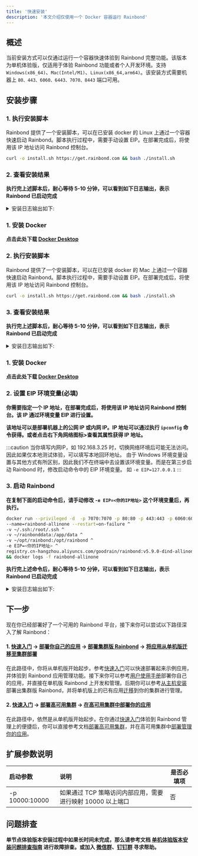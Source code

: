 ```yaml
---
title: '快速安装'
description: '本文介绍仅使用一个 Docker 容器运行 Rainbond'
---
```



## 概述

当前安装方式可以仅通过运行一个容器快速体验到 Rainbond 完整功能。该版本为单机体验版，仅适用于体验 Rainbond 功能或者个人开发环境。支持 `Windows(x86_64)`、`Mac(Intel/M1)`、`Linux(x86_64,arm64)`。该安装方式需要机器上 `80、443、6060、6443、7070、8443` 端口可用。

## 安装步骤

<Tabs groupId="install">
  <TabItem value="Linux" label="Linux" default>
<h3>1. 执行安装脚本</h3>

Rainbond 提供了一个安装脚本，可以在已安装 docker 的 Linux 上通过一个容器快速启动 Rainbond。脚本执行过程中，需要手动设置 EIP。在部署完成后，将使用该 IP 地址访问 Rainbond 控制台。

```bash
curl -o install.sh https://get.rainbond.com && bash ./install.sh
```

<h3>2. 查看安装结果</h3>

**执行完上述脚本后，耐心等待 5-10 分钟，可以看到如下日志输出，表示 Rainbond 已启动完成**

<details>
<summary>安装日志输出如下: </summary>

```bash
2022-10-11 11:44:49 WARN: Too little free disk space, recommended disk space greater than 50G
2022-10-11 11:44:49 INFO: Memory: 7821 MB, CPUs: 2, Disk: 31884 MB
2022-10-11 11:44:49 INFO: move images
2022-10-11 11:45:05 INFO: K3s is starting, please wait ············································
2022-10-11 11:47:09 INFO: K3s started successfully
namespace/rbd-system created
2022-10-11 11:47:09 INFO: Create namespace rbd-system
NAME: rainbond-operator
LAST DEPLOYED: Tue Oct 11 11:47:16 2022
NAMESPACE: rbd-system
STATUS: deployed
REVISION: 1
TEST SUITE: None
2022-10-11 11:47:17 INFO: Helm rainbond-operator installed
2022-10-11 11:47:19 INFO: Rainbond Region installed
2022-10-11 11:47:19 INFO: Rainbond Region is starting, please wait ············································
2022-10-11 11:48:36 INFO: Rainbond Region started successfully
2022-10-11 11:48:38 INFO: K3s is restarting, please wait ············································
2022-10-11 11:50:19 INFO: K3s restarted successfully
pod "rbd-chaos-9f6nf" deleted
2022-10-11 11:50:22 INFO: Rainbond console is starting, please wait ············································
2022-10-11 11:50:38 INFO: Rainbond started successfully, Please pass http://47.105.90.153:7070 Access Rainbond
```
</details>

  </TabItem>

<TabItem value="Mac" label="Mac" default>
<h3>1. 安装 Docker</h3>

**点击此处下载 [Docker Desktop](https://docs.docker.com/desktop/release-notes/#docker-desktop)**

<h3>2. 执行安装脚本</h3>

Rainbond 提供了一个安装脚本，可以在已安装 docker 的 Mac 上通过一个容器快速启动 Rainbond。脚本执行过程中，需要手动设置 EIP。在部署完成后，将使用该 IP 地址访问 Rainbond 控制台。

```bash
curl -o install.sh https://get.rainbond.com && bash ./install.sh
```

<h3>3. 查看安装结果</h3>

**执行完上述脚本后，耐心等待 5-10 分钟，可以看到如下日志输出，表示 Rainbond 已启动完成**

<details>
<summary>安装日志输出如下: </summary>

```bash
2022-10-11 11:44:49 WARN: Too little free disk space, recommended disk space greater than 50G
2022-10-11 11:44:49 INFO: Memory: 7821 MB, CPUs: 2, Disk: 31884 MB
2022-10-11 11:44:49 INFO: move images
2022-10-11 11:45:05 INFO: K3s is starting, please wait ············································
2022-10-11 11:47:09 INFO: K3s started successfully
namespace/rbd-system created
2022-10-11 11:47:09 INFO: Create namespace rbd-system
NAME: rainbond-operator
LAST DEPLOYED: Tue Oct 11 11:47:16 2022
NAMESPACE: rbd-system
STATUS: deployed
REVISION: 1
TEST SUITE: None
2022-10-11 11:47:17 INFO: Helm rainbond-operator installed
2022-10-11 11:47:19 INFO: Rainbond Region installed
2022-10-11 11:47:19 INFO: Rainbond Region is starting, please wait ············································
2022-10-11 11:48:36 INFO: Rainbond Region started successfully
2022-10-11 11:48:38 INFO: K3s is restarting, please wait ············································
2022-10-11 11:50:19 INFO: K3s restarted successfully
pod "rbd-chaos-9f6nf" deleted
2022-10-11 11:50:22 INFO: Rainbond console is starting, please wait ············································
2022-10-11 11:50:38 INFO: Rainbond started successfully, Please pass http://47.105.90.153:7070 Access Rainbond
```
</details>

  </TabItem>

  <TabItem value="Windows" label="Windows">

<h3>1. 安装 Docker</h3>

**点击此处下载 [Docker Desktop](https://docs.docker.com/desktop/windows/install/)**

<h3>2. 设置 EIP 环境变量(必填)</h3>

**你需要指定一个 IP 地址，在部署完成后，将使用该 IP 地址访问 Rainbond 控制台。该 IP 通过环境变量 EIP 进行设置。**

**该地址可以是部署机器上的公网 IP 或内网 IP。IP 地址可以通过执行 `ipconfig` 命令获得。或者点击右下角网络图标>查看其属性获得 IP 地址。**

:::caution
当你填写内网IP，如 192.168.3.25 时，切换网络环境后可能无法访问。因此如果仅本地测试体验，可以填写本地回环地址。
由于 Windows 环境变量设置与其他方式有所区别，因此我们不在终端中去设置该环境变量。而是在第三步启动 Rainbond 时，修改启动命令中的 EIP 环境变量。
如 `-e EIP=127.0.0.1`
:::

<h3>3. 启动 Rainbond</h3>

**在复制下面的启动命令后，请手动修改 `-e EIP=<你的IP地址>` 这个环境变量后，再执行。**

```bash
docker run --privileged -d  -p 7070:7070 -p 80:80 -p 443:443 -p 6060:6060 -p 8443:8443 ^
--name=rainbond-allinone --restart=on-failure ^
-v ~/.ssh:/root/.ssh ^
-v ~/rainbonddata:/app/data ^
-v ~/opt/rainbond:/opt/rainbond ^
-e EIP=<你的IP地址> ^
registry.cn-hangzhou.aliyuncs.com/goodrain/rainbond:v5.9.0-dind-allinone ^
&& docker logs -f rainbond-allinone
```

**执行完上述命令后，耐心等待 5-10 分钟，可以看到如下日志输出，表示 Rainbond 已启动完成**

<details>
<summary>安装日志输出如下: </summary>

```bash
2022-10-11 11:44:49 WARN: Too little free disk space, recommended disk space greater than 50G
2022-10-11 11:44:49 INFO: Memory: 7821 MB, CPUs: 2, Disk: 31884 MB
2022-10-11 11:44:49 INFO: move images
2022-10-11 11:45:05 INFO: K3s is starting, please wait ············································
2022-10-11 11:47:09 INFO: K3s started successfully
namespace/rbd-system created
2022-10-11 11:47:09 INFO: Create namespace rbd-system
NAME: rainbond-operator
LAST DEPLOYED: Tue Oct 11 11:47:16 2022
NAMESPACE: rbd-system
STATUS: deployed
REVISION: 1
TEST SUITE: None
2022-10-11 11:47:17 INFO: Helm rainbond-operator installed
2022-10-11 11:47:19 INFO: Rainbond Region installed
2022-10-11 11:47:19 INFO: Rainbond Region is starting, please wait ············································
2022-10-11 11:48:36 INFO: Rainbond Region started successfully
2022-10-11 11:48:38 INFO: K3s is restarting, please wait ············································
2022-10-11 11:50:19 INFO: K3s restarted successfully
pod "rbd-chaos-9f6nf" deleted
2022-10-11 11:50:22 INFO: Rainbond console is starting, please wait ············································
2022-10-11 11:50:38 INFO: Rainbond started successfully, Please pass http://47.105.90.153:7070 Access Rainbond
```
</details>
  </TabItem>
</Tabs>

## 下一步

现在你已经部署好了一个可用的 Rainbond 平台，接下来你可以尝试以下路径深入了解 Rainbond：

#### 1. [快速入门](/docs/quick-start/getting-started/) -> [部署你自己的应用](/docs/use-manual/) -> [部署集群版 Rainbond](/docs/installation/install-with-ui/#从主机开始安装) -> [将应用从单机版迁移至集群部署](/docs/installation/install-with-ui/migrate-app)

在此路径中，你将从单机版开始起步。参考[快速入门](/docs/quick-start/getting-started/)可以快速部署起来示例应用，并体验到 Rainbond 应用管理功能。接下来你可以参考[用户使用手册](/docs/use-manual/)部署你自己的应用，并直接在单机版 Rainbond 上开发和管理。后期你可以参考[从主机安装](/docs/installation/install-with-ui/#从主机开始安装)部署出集群版 Rainbond，并将单机版上的已有应用[迁移](/docs/installation/install-with-ui/migrate-app)到你的集群进行管理。

#### 2. [快速入门](/docs/quick-start/getting-started/) -> [部署高可用集群](/docs/installation/ha-deployment/) -> [在高可用集群中部署你的应用](/docs/use-manual/)

在此路径中，依然是从单机版开始起步。在你通过[快速入门](/docs/quick-start/getting-started/)体验到 Rainbond 管理上的便捷后，你可以直接参考文档[部署高可用集群](/docs/installation/ha-deployment/)，并在高可用集群中[部署管理你的应用](/docs/use-manual/)。

## 扩展参数说明

| 启动参数       | 说明                                                       | 是否必填项 |
| :------------- | :--------------------------------------------------------- | ---------- |
| -p 10000:10000 | 如果通过 TCP 策略访问内部应用，需要进行映射 10000 以上端口 | 否         |

## 问题排查

**单节点体验版本安装过程中如果长时间未完成，那么请参考文档 [单机体验版本安装问题排查指南](/docs/installation/install-troubleshoot/dind-install-troubleshoot/) 进行故障排查。或加入 [微信群](/community/support#微信群)、[钉钉群](/community/support#钉钉群) 寻求帮助。**

